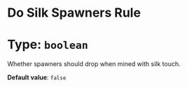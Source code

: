 # Do Silk Spawners Rule
# Type: `boolean`
Whether spawners should drop when mined with silk touch.

**Default value**: `false` 
